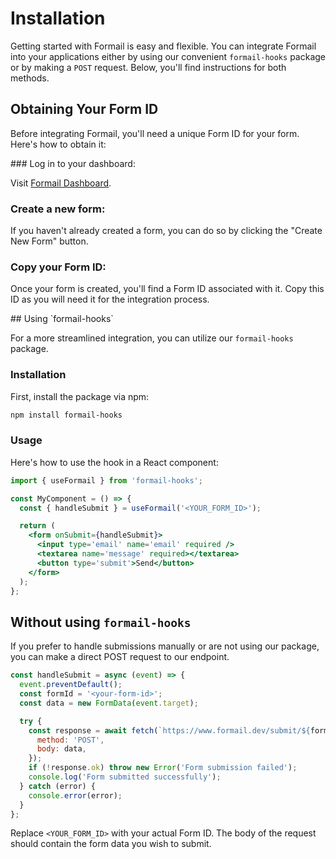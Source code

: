 
# Installation

Getting started with Formail is easy and flexible. You can integrate Formail into your applications either by using our convenient `formail-hooks` package or by making a `POST` request. Below, you'll find instructions for both methods.

## Obtaining Your Form ID

Before integrating Formail, you'll need a unique Form ID for your form. Here's how to obtain it:

<Steps>
### Log in to your dashboard:

Visit [Formail Dashboard](https://www.formail.dev/dashboard).

### Create a new form:

If you haven't already created a form, you can do so by clicking the "Create New Form" button.

### Copy your Form ID:

Once your form is created, you'll find a Form ID associated with it. Copy this ID as you will need it for the integration process.

</Steps>
## Using `formail-hooks`

For a more streamlined integration, you can utilize our `formail-hooks` package.

### Installation

First, install the package via npm:

```bash copy
npm install formail-hooks
```

### Usage

Here's how to use the hook in a React component:

```jsx copy
import { useFormail } from 'formail-hooks';

const MyComponent = () => {
  const { handleSubmit } = useFormail('<YOUR_FORM_ID>');

  return (
    <form onSubmit={handleSubmit}>
      <input type='email' name='email' required />
      <textarea name='message' required></textarea>
      <button type='submit'>Send</button>
    </form>
  );
};
```

## Without using `formail-hooks`

If you prefer to handle submissions manually or are not using our package, you can make a direct POST request to our endpoint.

```js copy
const handleSubmit = async (event) => {
  event.preventDefault();
  const formId = '<your-form-id>';
  const data = new FormData(event.target);

  try {
    const response = await fetch(`https://www.formail.dev/submit/${formId}`, {
      method: 'POST',
      body: data,
    });
    if (!response.ok) throw new Error('Form submission failed');
    console.log('Form submitted successfully');
  } catch (error) {
    console.error(error);
  }
};
```

Replace `<YOUR_FORM_ID>` with your actual Form ID. The body of the request should contain the form data you wish to submit.
